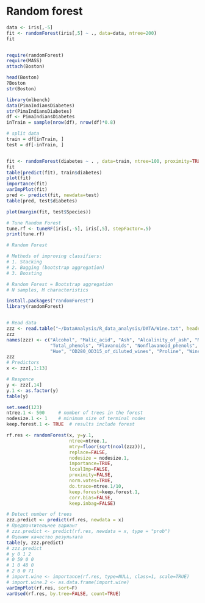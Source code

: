 # Random forest

```r
data <- iris[,-5]
fit <- randomForest(iris[,5] ~ ., data=data, ntree=200)
fit


require(randomForest)
require(MASS)
attach(Boston)

head(Boston)
?Boston
str(Boston)

library(mlbench)
data(PimaIndiansDiabetes)
str(PimaIndiansDiabetes)
df <- PimaIndiansDiabetes
inTrain = sample(nrow(df), nrow(df)*0.8)

# split data
train = df[inTrain, ]
test = df[-inTrain, ]


fit <- randomForest(diabetes ~ . , data=train, ntree=100, proximity=TRUE)
fit
table(predict(fit), train$diabetes)
plot(fit)
importance(fit)
varImpPlot(fit)
pred <- predict(fit, newdata=test)
table(pred, test$diabetes)

plot(margin(fit, test$Species))

# Tune Random Forest
tune.rf <- tuneRF(iris[,-5], iris[,5], stepFactor=.5)
print(tune.rf)

```


```r
# Random Forest

# Methods of improving classifiers:
# 1. Stacking
# 2. Bagging (bootstrap aggregation)
# 3. Boosting

# Random Forest = Bootstrap aggregation
# N samples, M characteristics

install.packages("randomForest")
library(randomForest)


# Read data
zzz <- read.table("~/DataAnalysis/R_data_analysis/DATA/Wine.txt", header=T, sep="", dec=".")
zzz
names(zzz) <- c("Alcohol", "Malic_acid", "Ash", "Alcalinity_of_ash", "Magnesium",
                "Total_phenols", "Flavanoids", "Nonflavanoid_phenols", "Proanthocyanins", "Color_intensity",
                "Hue", "OD280_OD315_of_diluted_wines", "Proline", "Wine_type")
zzz
# Predictors
x <- zzz[,1:13]

# Responce
y <- zzz[,14]
y.1 <- as.factor(y)
table(y)

set.seed(123)
ntree.1 <- 500     # number of trees in the forest
nodesize.1 <- 1    # minimum size of terminal nodes
keep.forest.1 <- TRUE  # results include forest

rf.res <- randomForest(x, y=y.1,
                       ntree=ntree.1,
                       mtry=floor(sqrt(ncol(zzz))),
                       replace=FALSE,
                       nodesize = nodesize.1,
                       importance=TRUE,
                       localImp=FALSE,
                       proximity=FALSE,
                       norm.votes=TRUE,
                       do.trace=ntree.1/10,
                       keep.forest=keep.forest.1,
                       corr.bias=FALSE,
                       keep.inbag=FALSE)

# Detect number of trees
zzz.predict <- predict(rf.res, newdata = x)
# Предпочтительнее вариант
# zzz.predict <- predict(rf.res, newdata = x, type = "prob")
# Оценим качество результата
table(y, zzz.predict)
# zzz.predict
# y 0 1 2
# 0 59 0 0
# 1 0 48 0
# 2 0 0 71
# import.wine <- importance(rf.res, type=NULL, class=1, scale=TRUE)
# import.wine.2 <- as.data.frame(import.wine)
varImpPlot(rf.res, sort=F)
varUsed(rf.res, by.tree=FALSE, count=TRUE)
```